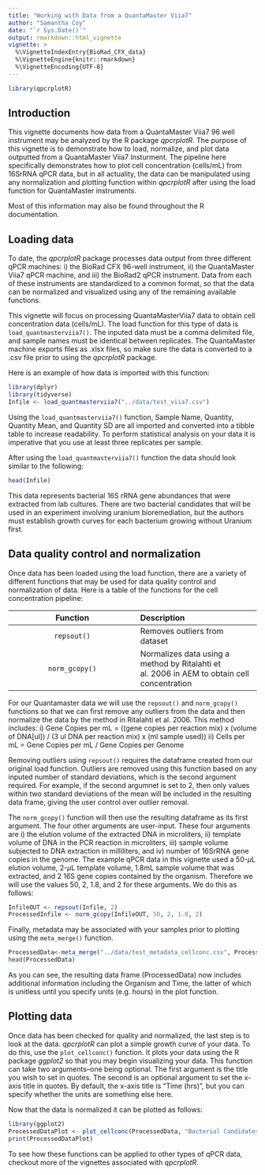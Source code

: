 ```yaml
---
title: "Working with Data from a QuantaMaster Viia7"
author: "Samantha Coy"
date: "`r Sys.Date()`"
output: rmarkdown::html_vignette
vignette: >
  %\VignetteIndexEntry{BioRad_CFX_data}
  %\VignetteEngine{knitr::rmarkdown}
  %\VignetteEncoding{UTF-8}
---
```


```r
library(qpcrplotR)

```
## Introduction
This vignette documents how data from a QuantaMaster Viia7 96 well instrument may be analyzed by the R package *qpcrplotR*. The purpose of this vignette is to demonstrate how to load, normalize, and plot data outputted from a QuantaMaster Viia7 Insturment.  The pipeline here specifically demonstrates how to plot cell concentration (cells/mL) from 16SrRNA qPCR data, but in all actuality, the data can be manipulated using any normalization and plotting function within *qpcrplotR* after using the load function for QuantaMaster instruments.

Most of this information may also be found throughout the R documentation. 

## Loading data

To date, the *qpcrplotR* package processes data output from three different qPCR machines: i) the BioRad CFX 96-well instrument, ii) the QuantaMaster Viia7 qPCR machine, and iii) the BioRad2 qPCR instrument. Data from each of these instruments are standardized to a common format, so that the data can be normalized and visualized using any of the remaining available functions. 

This vignette will focus on processing QuantaMasterViia7 data to obtain cell concentration data (cells/mL). The load function for this type of data is `load_quantmasterviia7()`. The inputed data must be a comma delimited file, and sample names must be identical between replicates. The QuantaMaster machine exports files as .xlsx files, so make sure the data is converted to a .csv file prior to using the *qpcrplotR* package.

Here is an example of how data is imported with this function:

```r
library(dplyr)
library(tidyverse)
Infile <- load_quantmasterviia7("../data/test_viia7.csv")

```

Using the `load_quantmasterviia7()` function, Sample Name, Quantity, Quantity Mean, and Quantity SD are all imported and converted into a tibble table to increase readability. To perform statistical analysis on your data it is imperative that you use at least three replicates per sample.

After using the `load_quantmasterviia7()` function the data should look similar to the following:

```r
head(Infile)

```
This data represents bacterial 16S rRNA gene abundances that were extracted from lab cultures.  There are two bacterial candidates that will be used in an experiment involving uranium bioremediation, but the authors must establish growth curves for each bacterium growing without Uranium first.

## Data quality control and normalization

Once data has been loaded using the load function, there are a variety of different functions that may be used for data quality control and normalization of data. Here is a table of the functions for the cell concentration pipeline:

| Function     | Description |
|:------------:|:------------|
|`repsout()`   | Removes outliers from dataset |
|`norm_gcopy()`   | Normalizes data using a method by Ritalahti et al. 2006 in AEM to obtain cell concentration  |

For our Quantamaster data we will use the `repsout()` and `norm_gcopy()` functions so that we can first remove any outliers from the data and then normalize the data by the method in Ritalahti et al. 2006.  This method includes:
i) Gene Copies per mL = ((gene copies per reaction mix) x (volume of DNA[ul]) / (3 ul DNA per reaction mix) x (ml sample used))
ii) Cells per mL = Gene Copies per mL / Gene Copies per Genome


Removing outliers using `repsout()` requires the dataframe created from our original load function. Outliers are removed using this function based on any inputed number of standard deviations, which is the second argument required. For example, if the second argumnet is set to 2, then only values within two standard deviations of the mean will be included in the resulting data frame, giving the user control over outlier removal.

The `norm_gcopy()` function will then use the resulting dataframe as its first argument. The four other arguments are user-input. These four arguments are i) the elution volume of the extracted DNA in microliters, ii) template volume of DNA in the PCR reaction in microliters, iii) sample volume subjected to DNA extraction in milliliters, and iv) number of 16SrRNA gene copies in the genome. The example qPCR data in this vignette used a 50-$\mu$L elution volume, 2-$\mu$L template volume, 1.8mL sample volume that was extracted, and 2 16S gene copies contained by the organism. Therefore we will use the values 50, 2, 1.8, and 2 for these arguments. We do this as follows:

```r
InfileOUT <- repsout(Infile, 2)
ProcessedInfile <- norm_gcopy(InfileOUT, 50, 2, 1.8, 2)
```

Finally, metadata may be associated with your samples prior to plotting using the `meta_merge()` function. 

```r
ProcessedData<-meta_merge("../data/test_metadata_cellconc.csv", ProcessedInfile)
head(ProcessedData)
```

As you can see, the resulting data frame (ProcessedData) now includes additional information including the Organism and Time, the latter of which is unitless until you specify units (e.g. hours) in the plot function.

## Plotting data

Once data has been checked for quality and normalized, the last step is to look at the data. *qpcrplotR* can plot a simple growth curve of your data.  To do this, use the `plot_cellconc()` function. It plots your data using the R package *ggplot2* so that you may begin visualizing your data.   This function can take two arguments--one being optional.  The first argument is the title you wish to set in quotes.  The second is an optional argument to set the x-axis title in quotes.  By default, the x-axis title is "Time (hrs)", but you can specify whether the units are something else here. 

Now that the data is normalized it can be plotted as follows:

```r
library(ggplot2)
ProcessedDataPlot <- plot_cellconc(ProcessedData, "Bacterial Candidates for Uranium Bioremediation", "Time (days)")
print(ProcessedDataPlot)

```

To see how these functions can be applied to other types of qPCR data, checkout more of the vignettes associated with *qpcrplotR*.
